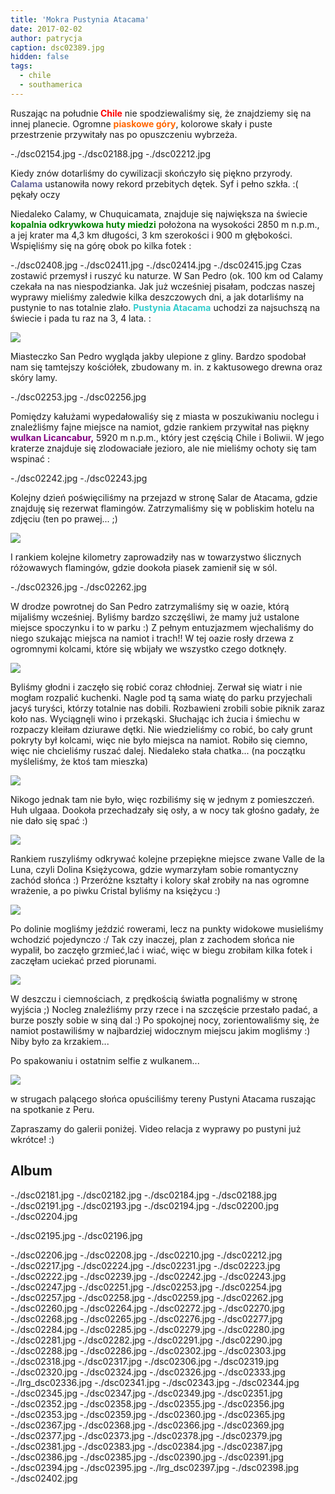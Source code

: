 ```yaml
---
title: 'Mokra Pustynia Atacama'
date: 2017-02-02
author: patrycja
caption: dsc02389.jpg
hidden: false
tags:
  - chile
  - southamerica
---
```


Ruszając na południe<strong><span style="color: #ff0000;"> Chile</span></strong> nie spodziewaliśmy się, że znajdziemy się na innej planecie. Ogromne <strong><span style="color: #ff6600;">piaskowe góry</span></strong>, kolorowe skały i puste przestrzenie przywitały nas po opuszczeniu wybrzeża.

<grid>-./dsc02154.jpg -./dsc02188.jpg -./dsc02212.jpg</grid>

Kiedy znów dotarliśmy do cywilizacji skończyło się piękno przyrody. <strong><span style="color: #666699;">Calama</span></strong> ustanowiła nowy rekord przebitych dętek. Syf i pełno szkła. :( pękały oczy

Niedaleko Calamy, w Chuquicamata, znajduje się największa na świecie <strong><span style="color: #008000;">kopalnia odkrywkowa huty miedzi</span></strong> położona na wysokości 2850 m n.p.m., a jej krater ma 4,3 km długości, 3 km szerokości i 900 m głębokości. Wspięliśmy się na górę obok po kilka fotek :

<grid columns="2">
  -./dsc02408.jpg -./dsc02411.jpg -./dsc02414.jpg -./dsc02415.jpg
</grid>
Czas zostawić przemysł i ruszyć ku naturze. W San Pedro (ok. 100 km od Calamy czekała
na nas niespodzianka. Jak już wcześniej pisałam, podczas naszej wyprawy mieliśmy
zaledwie kilka deszczowych dni, a jak dotarliśmy na pustynie to nas totalnie zlało. <span style="color: #33cccc;">
  <strong>Pustynia Atacama</strong>
</span> uchodzi za najsuchszą na świecie i pada tu raz na 3, 4 lata. :

![](./dsc02239.jpg)

Miasteczko San Pedro wygląda jakby ulepione z gliny. Bardzo spodobał nam się tamtejszy kościółek, zbudowany m. in. z kaktusowego drewna oraz skóry lamy.

<grid>-./dsc02253.jpg -./dsc02256.jpg</grid>

Pomiędzy kałużami wypedałowaliśy się z miasta w poszukiwaniu noclegu i znaleźliśmy fajne miejsce na namiot, gdzie rankiem przywitał nas piękny <strong><span style="color: #800080;">wulkan Licancabur,</span></strong> 5920 m n.p.m., który jest częścią Chile i Boliwii. W jego kraterze znajduje się zlodowaciałe jezioro, ale nie mieliśmy ochoty się tam wspinać :

<grid>-./dsc02242.jpg -./dsc02243.jpg</grid>

Kolejny dzień poświęciliśmy na przejazd w stronę Salar de Atacama, gdzie znajduję się rezerwat flamingów. Zatrzymaliśmy się w pobliskim hotelu na zdjęciu (ten po prawej... ;)

![](./dsc02340.jpg)

I rankiem kolejne kilometry zaprowadziły nas w towarzystwo ślicznych różowawych flamingów, gdzie dookoła piasek zamienił się w sól.

<grid>-./dsc02326.jpg -./dsc02262.jpg</grid>

W drodze powrotnej do San Pedro zatrzymaliśmy się w oazie, którą mijaliśmy wcześniej. Byliśmy bardzo szczęśliwi, że mamy już ustalone miejsce spoczynku i to w parku :) Z pełnym entuzjazmem wjechaliśmy do niego szukając miejsca na namiot i trach!! W tej oazie rosły drzewa z ogromnymi kolcami, które się wbijały we wszystko czego dotknęły.

![](./dsc02346.jpg)

Byliśmy głodni i zaczęło się robić coraz chłodniej. Zerwał się wiatr i nie mogłam rozpalić kuchenki. Nagle pod tą sama wiatę do parku przyjechali jacyś turyści, którzy totalnie nas dobili. Rozbawieni zrobili sobie piknik zaraz koło nas. Wyciągnęli wino i przekąski. Słuchając ich żucia i śmiechu w rozpaczy kleiłam dziurawe dętki. Nie wiedzieliśmy co robić, bo cały grunt pokryty był kolcami, więc nie było miejsca na namiot. Robiło się ciemno, więc nie chcieliśmy ruszać dalej. Niedaleko stała chatka... (na początku myśleliśmy, że ktoś tam mieszka)

![](./dsc02344.jpg)

Nikogo jednak tam nie było, więc rozbiliśmy się w jednym z pomieszczeń. Huh ulgaaa. Dookoła przechadzały się osły, a w nocy tak głośno gadały, że nie dało się spać :)

![](./dsc02258.jpg)

Rankiem ruszyliśmy odkrywać kolejne przepiękne miejsce zwane Valle de la Luna, czyli Dolina Księżycowa, gdzie wymarzyłam sobie romantyczny zachód słońca :) Przeróżne kształty i kolory skał zrobiły na nas ogromne wrażenie, a po piwku Cristal byliśmy na księżycu :)

![](./dsc02374.jpg)

Po dolinie mogliśmy jeździć rowerami, lecz na punkty widokowe musieliśmy wchodzić pojedynczo :/ Tak czy inaczej, plan z zachodem słońca nie wypalił, bo zaczęło grzmieć,lać i wiać, więc w biegu zrobiłam kilka fotek i zaczęłam uciekać przed piorunami.

![](./dsc02382.jpg)

W deszczu i ciemnościach, z prędkością światła pognaliśmy&nbsp;w stronę wyjścia ;) Nocleg znaleźliśmy przy rzece i na szczęście przestało padać, a burze poszły sobie w siną dal :) Po spokojnej nocy, zorientowaliśmy się, że namiot postawiliśmy w najbardziej widocznym miejscu jakim mogliśmy :) Niby było za krzakiem...

Po spakowaniu i ostatnim selfie z wulkanem...

![](./dsc02394.jpg)

w strugach palącego słońca opuściliśmy tereny Pustyni Atacama ruszając na spotkanie z Peru.

Zapraszamy do galerii poniżej. Video relacja z wyprawy po pustyni już wkrótce! :)

## Album

<grid>
  -./dsc02181.jpg -./dsc02182.jpg -./dsc02184.jpg -./dsc02188.jpg
  -./dsc02191.jpg -./dsc02193.jpg -./dsc02194.jpg -./dsc02200.jpg
  -./dsc02204.jpg
</grid>

<grid>-./dsc02195.jpg -./dsc02196.jpg</grid>

<grid>
  -./dsc02206.jpg -./dsc02208.jpg -./dsc02210.jpg -./dsc02212.jpg
  -./dsc02217.jpg -./dsc02224.jpg -./dsc02231.jpg -./dsc02223.jpg
  -./dsc02222.jpg -./dsc02239.jpg -./dsc02242.jpg -./dsc02243.jpg
  -./dsc02247.jpg -./dsc02251.jpg -./dsc02253.jpg -./dsc02254.jpg
  -./dsc02257.jpg -./dsc02258.jpg -./dsc02259.jpg -./dsc02262.jpg
  -./dsc02260.jpg -./dsc02264.jpg -./dsc02272.jpg -./dsc02270.jpg
  -./dsc02268.jpg -./dsc02265.jpg -./dsc02276.jpg -./dsc02277.jpg
  -./dsc02284.jpg -./dsc02285.jpg -./dsc02279.jpg -./dsc02280.jpg
  -./dsc02281.jpg -./dsc02282.jpg -./dsc02291.jpg -./dsc02290.jpg
  -./dsc02288.jpg -./dsc02286.jpg -./dsc02302.jpg -./dsc02303.jpg
  -./dsc02318.jpg -./dsc02317.jpg -./dsc02306.jpg -./dsc02319.jpg
  -./dsc02320.jpg -./dsc02324.jpg
</grid>
<grid columns="2">
  -./dsc02326.jpg -./dsc02333.jpg -./lrg_dsc02336.jpg -./dsc02341.jpg
</grid>
<grid>
  -./dsc02343.jpg -./dsc02344.jpg -./dsc02345.jpg -./dsc02347.jpg
  -./dsc02349.jpg -./dsc02351.jpg -./dsc02352.jpg -./dsc02358.jpg
  -./dsc02355.jpg -./dsc02356.jpg -./dsc02353.jpg -./dsc02359.jpg
  -./dsc02360.jpg -./dsc02365.jpg -./dsc02367.jpg -./dsc02368.jpg
  -./dsc02366.jpg -./dsc02369.jpg -./dsc02377.jpg -./dsc02373.jpg
  -./dsc02378.jpg -./dsc02379.jpg -./dsc02381.jpg -./dsc02383.jpg
  -./dsc02384.jpg -./dsc02387.jpg -./dsc02386.jpg -./dsc02385.jpg
  -./dsc02390.jpg -./dsc02391.jpg -./dsc02394.jpg
</grid>

<grid columns="2">
  -./dsc02395.jpg -./lrg_dsc02397.jpg -./dsc02398.jpg -./dsc02402.jpg
</grid>

